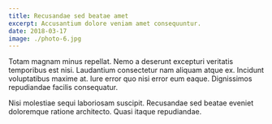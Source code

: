 ```yaml
---
title: Recusandae sed beatae amet
excerpt: Accusantium dolore veniam amet consequuntur.
date: 2018-03-17
image: ./photo-6.jpg
---
```


Totam magnam minus repellat. Nemo a deserunt excepturi veritatis temporibus est nisi. Laudantium consectetur nam aliquam atque ex. Incidunt voluptatibus maxime at. Iure error quo nisi error eum eaque. Dignissimos repudiandae facilis consequatur.

Nisi molestiae sequi laboriosam suscipit. Recusandae sed beatae eveniet doloremque ratione architecto. Quasi itaque repudiandae.
